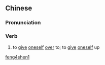 ==Chinese==
{{zh-forms}}

===Pronunciation===
{{zh-pron
|m=fèngshēn
|cat=v
}}

===Verb===
{{zh-verb}}

# {{lb|zh|literary}} to [[give]] [[oneself]] [[over]] to; to [[give]] [[oneself]] up

[[Category:Mandarin literary terms|feng4shen1]]